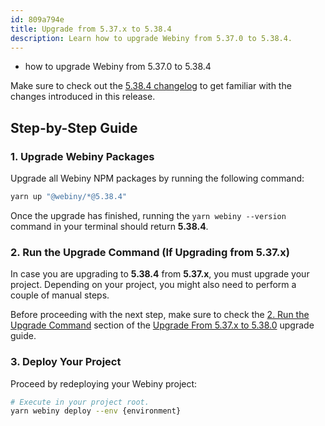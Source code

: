 ```yaml
---
id: 809a794e
title: Upgrade from 5.37.x to 5.38.4
description: Learn how to upgrade Webiny from 5.37.0 to 5.38.4.
---
```



<Alert type="success" title="What you’ll learn">

- how to upgrade Webiny from 5.37.0 to 5.38.4

</Alert>

<Alert type="info">

Make sure to check out the [5.38.4 changelog](./changelog) to get familiar with the changes introduced in this
release.

</Alert>

## Step-by-Step Guide

### 1. Upgrade Webiny Packages

Upgrade all Webiny NPM packages by running the following command:

```bash
yarn up "@webiny/*@5.38.4"
```

Once the upgrade has finished, running the `yarn webiny --version` command in your terminal should return **5.38.4**.

### 2. Run the Upgrade Command (If Upgrading from 5.37.x)

In case you are upgrading to **5.38.4** from **5.37.x**, you must upgrade your project. Depending on your project, you might also need to perform a couple of manual steps.

Before proceeding with the next step, make sure to check the [2. Run the Upgrade Command](/docs/release-notes/5.38.0/upgrade-guide#2-run-the-upgrade-command) section of the [Upgrade From 5.37.x to 5.38.0](/docs/release-notes/5.38.0/upgrade-guide) upgrade guide.

### 3. Deploy Your Project

Proceed by redeploying your Webiny project:

```bash
# Execute in your project root.
yarn webiny deploy --env {environment}
```

<AdditionalNotes />
